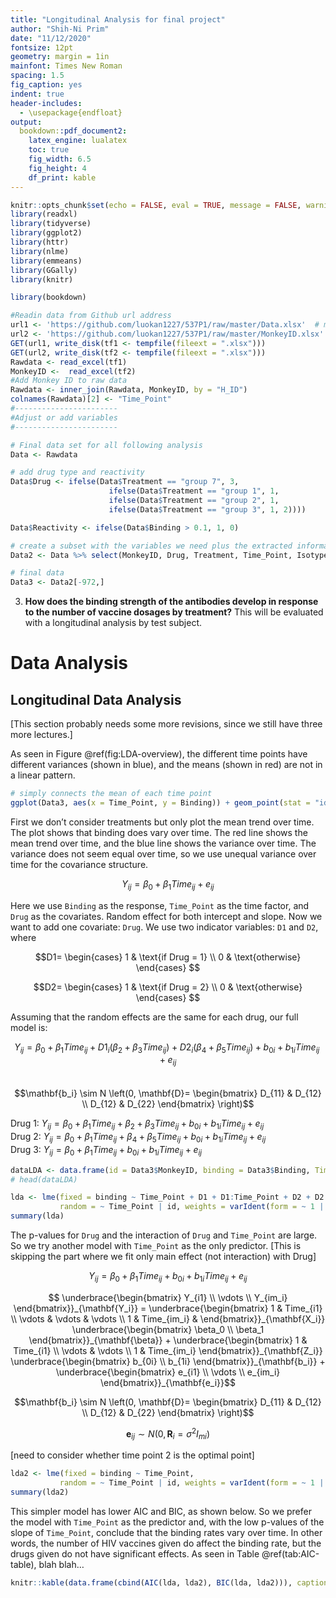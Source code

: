 ```yaml
---
title: "Longitudinal Analysis for final project"
author: "Shih-Ni Prim"
date: "11/12/2020"
fontsize: 12pt
geometry: margin = 1in
mainfont: Times New Roman
spacing: 1.5
fig_caption: yes
indent: true
header-includes:
  - \usepackage{endfloat}  
output: 
  bookdown::pdf_document2:
    latex_engine: lualatex
    toc: true
    fig_width: 6.5
    fig_height: 4
    df_print: kable
---
```


```r
knitr::opts_chunk$set(echo = FALSE, eval = TRUE, message = FALSE, warning = FALSE)
library(readxl)
library(tidyverse)
library(ggplot2)
library(httr)
library(nlme)
library(emmeans)
library(GGally)
library(knitr)

library(bookdown)

```

```r
#Readin data from Github url address
url1 <- 'https://github.com/luokan1227/537P1/raw/master/Data.xlsx'  # main data
url2 <- 'https://github.com/luokan1227/537P1/raw/master/MonkeyID.xlsx'  # Monkey ID
GET(url1, write_disk(tf1 <- tempfile(fileext = ".xlsx")))
GET(url2, write_disk(tf2 <- tempfile(fileext = ".xlsx")))
Rawdata <- read_excel(tf1)
MonkeyID <-  read_excel(tf2)
#Add Monkey ID to raw data
Rawdata <- inner_join(Rawdata, MonkeyID, by = "H_ID")
colnames(Rawdata)[2] <- "Time_Point"
#-----------------------
#Adjust or add variables
#-----------------------

# Final data set for all following analysis
Data <- Rawdata

# add drug type and reactivity
Data$Drug <- ifelse(Data$Treatment == "group 7", 3, 
                      ifelse(Data$Treatment == "group 1", 1, 
                      ifelse(Data$Treatment == "group 2", 1, 
                      ifelse(Data$Treatment == "group 3", 1, 2))))

Data$Reactivity <- ifelse(Data$Binding > 0.1, 1, 0)

# create a subset with the variables we need plus the extracted information
Data2 <- Data %>% select(MonkeyID, Drug, Treatment, Time_Point, Isotype, H_VBase, H_Substitutions, H_Insertions, H_Deletions, HMuFreq, H_CDR3, L_VBase, L_Substitutions, L_Insertions, L_Deletions, LMuFreq, L_CDR3, Binding, Reactivity)

# final data 
Data3 <- Data2[-972,]
```

3. **How does the binding strength of the antibodies develop in response to the number of vaccine dosages by treatment?** This will be evaluated with a longitudinal analysis by test subject.  

# Data Analysis  

## Longitudinal Data Analysis  
[This section probably needs some more revisions, since we still have three more lectures.]

As seen in Figure \@ref(fig:LDA-overview), the different time points have different variances (shown in blue), and the means (shown in red) are not in a linear pattern.  


```r
# simply connects the mean of each time point
ggplot(Data3, aes(x = Time_Point, y = Binding)) + geom_point(stat = "identity", aes(color = as.factor(Drug))) + geom_jitter() + stat_summary(fun = mean, geom = "line", lwd = 2, color = "red") + stat_summary(fun = var, geom = "line", lwd = 2, color = "blue") + scale_color_discrete(name = "Drug")

```

First we don't consider treatments but only plot the mean trend over time. The plot shows that binding does vary over time. The red line shows the mean trend over time, and the blue line shows the variance over time. The variance does not seem equal over time, so we use unequal variance over time for the covariance structure.  

$$Y_{ij}=\beta_0+\beta_1 Time_{ij}+e_{ij}$$



Here we use `Binding` as the response, `Time_Point` as the time factor, and `Drug` as the covariates. Random effect for both intercept and slope. Now we want to add one covariate: `Drug`. We use two indicator variables: `D1` and `D2`, where  

$$D1=
\begin{cases}
1 & \text{if Drug = 1} \\
0 & \text{otherwise}
\end{cases}
$$

$$D2=
\begin{cases}
1 & \text{if Drug = 2} \\
0 & \text{otherwise}
\end{cases}
$$

Assuming that the random effects are the same for each drug, our full model is: 

$$Y_{ij} = \beta_0+ \beta_1 Time_{ij} + D1_i(\beta_2+\beta_3 Time_{ij}) + D2_i (\beta_4+\beta_5 Time_{ij}) + b_{0i} + b_{1i} Time_{ij} + e_{ij}$$  
$$\mathbf{b_i} \sim N \left(0, \mathbf{D}=
\begin{bmatrix}
D_{11} & D_{12} \\
D_{12} & D_{22} 
\end{bmatrix}
\right)$$

Drug 1: $Y_{ij} = \beta_0+\beta_1 Time_{ij} + \beta_2+\beta_3 Time_{ij} + b_{0i} + b_{1i} Time_{ij} + e_{ij}$  
Drug 2: $Y_{ij} = \beta_0+\beta_1 Time_{ij} + \beta_4+\beta_5 Time_{ij} + b_{0i} + b_{1i} Time_{ij} + e_{ij}$  
Drug 3: $Y_{ij} = \beta_0+\beta_1 Time_{ij} + b_{0i} + b_{1i} Time_{ij} + e_{ij}$  

```r
dataLDA <- data.frame(id = Data3$MonkeyID, binding = Data3$Binding, Time_Point = Data3$Time_Point, D1 = as.numeric(Data3$Drug == 1), D2 = as.numeric(Data3$Drug == 2))
# head(dataLDA)

lda <- lme(fixed = binding ~ Time_Point + D1 + D1:Time_Point + D2 + D2:Time_Point,
           random = ~ Time_Point | id, weights = varIdent(form = ~ 1 | Time_Point), data = dataLDA, method = "REML")
summary(lda)
```

The p-values for `Drug` and the interaction of `Drug` and `Time_Point` are large. So we try another model with `Time_Point` as the only predictor.  [This is skipping the part where we fit only main effect (not interaction) with Drug]

$$Y_{ij} = \beta_0+ \beta_1 Time_{ij} + b_{0i} + b_{1i} Time_{ij} + e_{ij}$$  

$$
\underbrace{\begin{bmatrix}
Y_{i1} \\
\vdots \\
Y_{im_i}
\end{bmatrix}}_{\mathbf{Y_i}}
=
\underbrace{\begin{bmatrix}
1 & Time_{i1} \\
\vdots & \vdots & \vdots \\
1 & Time_{im_i} & 
\end{bmatrix}}_{\mathbf{X_i}}
\underbrace{\begin{bmatrix}
\beta_0 \\
\beta_1 
\end{bmatrix}}_{\mathbf{\beta}}
+
\underbrace{\begin{bmatrix}
1 & Time_{i1} \\
\vdots & \vdots \\
1 & Time_{im_i}
\end{bmatrix}}_{\mathbf{Z_i}} 
\underbrace{\begin{bmatrix}
b_{0i} \\
b_{1i}
\end{bmatrix}}_{\mathbf{b_i}}
+ 
\underbrace{\begin{bmatrix}
e_{i1} \\
\vdots \\
e_{im_i}
\end{bmatrix}}_{\mathbf{e_i}}$$

$$\mathbf{b_i} \sim N \left(0, \mathbf{D}=
\begin{bmatrix}
D_{11} & D_{12} \\
D_{12} & D_{22} 
\end{bmatrix}
\right)$$  

$$\mathbf{e}_{ij} \sim N(0, \mathbf{R}_i = \sigma^2 I_{mi})$$

[need to consider whether time point 2 is the optimal point]

```r
lda2 <- lme(fixed = binding ~ Time_Point,
           random = ~ Time_Point | id, weights = varIdent(form = ~ 1 | Time_Point), data = dataLDA, method = "REML")
summary(lda2)
```

This simpler model has lower AIC and BIC, as shown below. So we prefer the model with `Time_Point` as the predictor and, with the low p-values of the slope of `Time_Point`, conclude that the binding rates vary over time. In other words, the number of HIV vaccines given do affect the binding rate, but the drugs given do not have significant effects. As seen in Table \@ref(tab:AIC-table), blah blah...  


```r
knitr::kable(data.frame(cbind(AIC(lda, lda2), BIC(lda, lda2))), caption = "AIC and BIC for Longitudinal Models")
```


